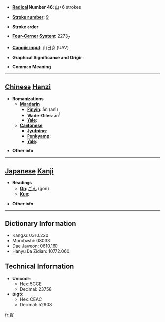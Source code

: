 * '''[[Wiktionary:Chinese radical index| Radical]] Number 46''': [[Wiktionary:Chinese radical index 山|山]]+6 strokes

* '''[[Wiktionary:Chinese total strokes index|Stroke number]]''': [[Wiktionary:Chinese total strokes index 9|9]]

* '''Stroke order''': 

* '''[[Wiktionary:Chinese four corner index|Four-Corner System]]''': 2273<sub>7</sub>

* '''[[Wiktionary:Chinese Cangjie index|Cangjie input]]''': 山日女 (UAV)

* '''Graphical Significance and Origin''': 

* '''Common Meaning'''

----

== [[Chinese]] [[Hanzi]] ==

* '''Romanizations'''
** '''[[Mandarin]]'''
*** '''[[Pinyin]]''': ān (an1)
*** '''[[Wade-Giles]]''': an<sup>1</sup>
*** '''[[Yale]]''': 
** '''[[Cantonese]]'''
*** '''[[Jyutping]]''':
*** '''[[Penkyamp]]''': 
*** '''[[Yale]]''': 

* '''Other info''': 

----

== [[Japanese]] [[Kanji]] ==

* '''Readings'''
** '''[[On]]''': [[ごん]] (gon)
** '''[[Kun]]''': 

* '''Other info''':  

----

== Dictionary Information ==

* KangXi: 0310.220
* Morobashi: 08033
* Dae Jaweon: 0610.160
* Hanyu Da Zidian: 10772.060

== Technical Information ==

* '''Unicode''':
** Hex: 5CCE
** Decimal: 23758
* '''Big5''':
** Hex: CEAC
** Decimal: 52908

[[fr:峎]]